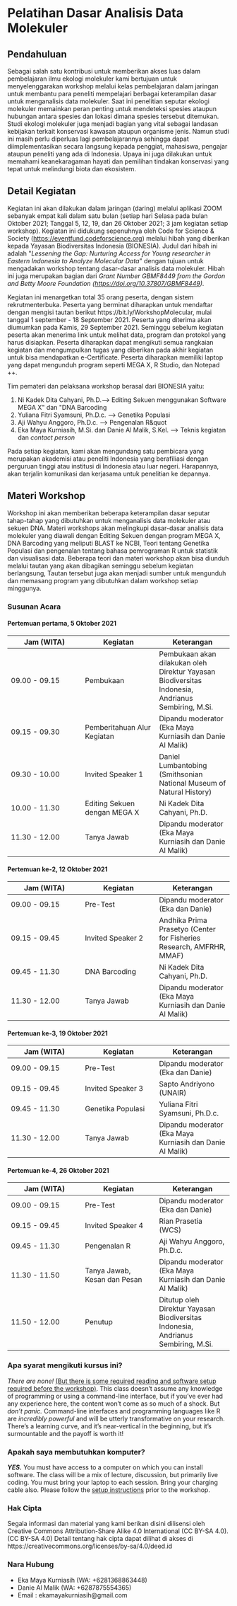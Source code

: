 # Pelatihan Dasar Analisis Data Molekuler

## Pendahuluan

Sebagai salah satu kontribusi untuk memberikan akses luas dalam pembelajaran ilmu ekologi molekuler  kami bertujuan untuk menyelenggarakan workshop melalui kelas pembelajaran dalam jaringan untuk membantu para peneliti mempelajari berbagai keterampilan dasar untuk menganalisis data molekuler. Saat ini penelitian seputar ekologi molekuler memainkan peran penting untuk mendeteksi spesies ataupun hubungan antara spesies dan lokasi dimana spesies tersebut ditemukan. Studi ekologi molekuler juga menjadi bagian yang vital sebagai landasan kebijakan terkait konservasi kawasan ataupun organisme jenis. Namun studi ini masih perlu diperluas lagi pembelajarannya sehingga dapat diimplementasikan secara langsung kepada penggiat, mahasiswa, pengajar ataupun peneliti yang ada di Indonesia. Upaya ini juga dilakukan untuk memahami keanekaragaman hayati dan pemilihan tindakan konservasi yang tepat untuk melindungi biota dan ekosistem.

## Detail Kegiatan

Kegiatan ini akan dilakukan dalam jaringan (daring) melalui aplikasi ZOOM sebanyak empat kali dalam satu bulan (setiap hari Selasa pada bulan Oktober 2021; Tanggal 5, 12, 19, dan 26 Oktober 2021; 3 jam kegiatan setiap workshop). Kegiatan ini didukung sepenuhnya oleh Code for Science &amp; Society ([https://eventfund.codeforscience.org](https://eventfund.codeforscience.org/)) melalui hibah yang diberikan kepada Yayasan Biodiversitas Indonesia (BIONESIA). Judul dari hibah ini adalah &quot;_Lessening the Gap: Nurturing Access for Young researcher in Eastern Indonesia to Analyze Molecular Data_&quot; dengan tujuan untuk mengadakan workshop tentang dasar-dasar analisis data molekuler. Hibah ini juga merupakan bagian dari _Grant Number GBMF8449 from the Gordon and Betty Moore Foundation (_[_https://doi.org/10.37807/GBMF8449_](https://doi.org/10.37807/GBMF8449)_)._

Kegiatan ini menargetkan total 35 orang peserta, dengan sistem rekrutmenterbuka. Peserta yang berminat diharapkan untuk mendaftar dengan mengisi tautan berikut https://bit.ly/WorkshopMolecular, mulai tanggal 1 september - 18 September 2021. Peserta yang diterima akan diumumkan pada Kamis, 29 September 2021. Seminggu sebelum kegiatan peserta akan menerima link untuk melihat data, program dan protokol yang harus disiapkan. Peserta diharapkan dapat mengikuti semua rangkaian kegiatan dan mengumpulkan tugas yang diberikan pada akhir kegiatan untuk bisa mendapatkan e-Certificate. Peserta diharapkan memiliki laptop yang dapat mengunduh program seperti MEGA X, R Studio, dan Notepad ++.

Tim pemateri dan pelaksana workshop berasal dari BIONESIA yaitu:

1. Ni Kadek Dita Cahyani, Ph.D.--> Editing Sekuen menggunakan Software MEGA X&quot; dan &quot;DNA Barcoding
2. Yuliana Fitri Syamsuni, Ph.D.c. --> Genetika Populasi
3. Aji Wahyu Anggoro, Ph.D.c. --> Pengenalan R&quot
4. Eka Maya Kurniasih, M.Si. dan Danie Al Malik, S.Kel. --> Teknis kegiatan dan _contact person_

Pada setiap kegiatan, kami akan mengundang satu pembicara yang merupakan akademisi atau peneliti Indonesia yang berafiliasi dengan perguruan tinggi atau institusi di Indonesia atau luar negeri. Harapannya, akan terjalin komunikasi dan kerjasama untuk penelitian ke depannya.

## Materi Workshop

Workshop ini akan memberikan beberapa keterampilan dasar seputar tahap-tahap yang dibutuhkan untuk menganalisis data molekuler atau sekuen DNA. Materi workshops akan melingkupi dasar-dasar analisis data molekuler yang diawali dengan Editing Sekuen dengan program MEGA X, DNA Barcoding yang meliputi BLAST ke NCBI, Teori tentang Genetika Populasi dan pengenalan tentang bahasa pemrograman R untuk statistik dan visualisasi data. Beberapa teori dan materi workshop akan bisa diunduh melalui tautan yang akan dibagikan seminggu sebelum kegiatan berlangsung, Tautan tersebut juga akan menjadi sumber untuk mengunduh dan memasang program yang dibutuhkan dalam workshop setiap minggunya.

### Susunan Acara

#### Pertemuan pertama, 5 Oktober 2021

| Jam (WITA) | Kegiatan | Keterangan |
| --- | --- | --- |
| 09.00 - 09.15 | Pembukaan | Pembukaan akan dilakukan oleh Direktur Yayasan Biodiversitas Indonesia, Andrianus Sembiring, M.Si. |
| 09.15 - 09.30 | Pemberitahuan Alur Kegiatan | Dipandu moderator (Eka Maya Kurniasih dan Danie Al Malik) |
| 09.30 - 10.00 | Invited Speaker 1 | Daniel Lumbantobing (Smithsonian National Museum of Natural History) |
| 10.00 - 11.30 | Editing Sekuen dengan MEGA X | Ni Kadek Dita Cahyani, Ph.D. |
| 11.30 - 12.00 | Tanya Jawab | Dipandu moderator (Eka Maya Kurniasih dan Danie Al Malik) |

#### Pertemuan ke-2, 12 Oktober 2021

| Jam (WITA) | Kegiatan | Keterangan |
| --- | --- | --- |
| 09.00 - 09.15 | Pre-Test | Dipandu moderator (Eka dan Danie) |
| 09.15 - 09.45 | Invited Speaker 2 | Andhika Prima Prasetyo (Center for Fisheries Research, AMFRHR, MMAF) |
| 09.45 - 11.30 | DNA Barcoding | Ni Kadek Dita Cahyani, Ph.D. |
| 11.30 - 12.00 | Tanya Jawab | Dipandu moderator (Eka Maya Kurniasih dan Danie Al Malik) |

#### Pertemuan ke-3, 19 Oktober 2021

| Jam (WITA) | Kegiatan | Keterangan |
| --- | --- | --- |
| 09.00 - 09.15 | Pre-Test | Dipandu moderator (Eka dan Danie) |
| 09.15 - 09.45 | Invited Speaker 3 | Sapto Andriyono (UNAIR) |
| 09.45 - 11.30 | Genetika Populasi | Yuliana Fitri Syamsuni, Ph.D.c. |
| 11.30 - 12.00 | Tanya Jawab | Dipandu moderator (Eka Maya Kurniasih dan Danie Al Malik) |

#### Pertemuan ke-4, 26 Oktober 2021

| Jam (WITA) | Kegiatan | Keterangan |
| --- | --- | --- |
| 09.00 - 09.15 | Pre-Test | Dipandu moderator (Eka dan Danie) |
| 09.15 - 09.45 | Invited Speaker 4 | Rian Prasetia (WCS) |
| 09.45 - 11.30 | Pengenalan R | Aji Wahyu Anggoro, Ph.D.c. |
| 11.30 - 11.50 | Tanya Jawab, Kesan dan Pesan | Dipandu moderator (Eka Maya Kurniasih dan Danie Al Malik) |
| 11.50 - 12.00 | Penutup | Ditutup oleh Direktur Yayasan Biodiversitas Indonesia, Andrianus Sembiring, M.Si. |


### Apa syarat mengikuti kursus ini?

_There are none!_ [(But there is some required reading and software setup required before the workshop)](setup.html). This class doesn't assume any knowledge of programming or using a command-line interface, but if you've ever had any experience here, the content won't come as so much of a shock. But _don't panic._ Command-line interfaces and programming languages like R are _incredibly powerful_ and will be utterly transformative on your research. There's a learning curve, and it's near-vertical in the beginning, but it's surmountable and the payoff is worth it! 

### Apakah saya membutuhkan komputer?

**_YES._** You must have access to a computer on which you can install software. The class will be a mix of lecture, discussion, but primarily live coding. You must bring your laptop to each session. Bring your charging cable also. Please follow the [setup instructions](setup.html) prior to the workshop.

###  Hak Cipta

Segala informasi dan material yang kami berikan disini dilisensi oleh Creative Commons Attribution-Share Alike 4.0 International (CC BY-SA 4.0). (CC BY-SA 4.0) Detail tentang hak cipta dapat dilihat di akses di https://creativecommons.org/licenses/by-sa/4.0/deed.id

### Nara Hubung

- Eka Maya Kurniasih (WA: +6281368863448)
- Danie Al Malik (WA: +6287875554365)
- Email : ekamayakurniasih@gmail.com